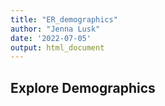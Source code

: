 ```yaml
---
title: "ER_demographics"
author: "Jenna Lusk"
date: '2022-07-05'
output: html_document
---
```


## Explore Demographics
